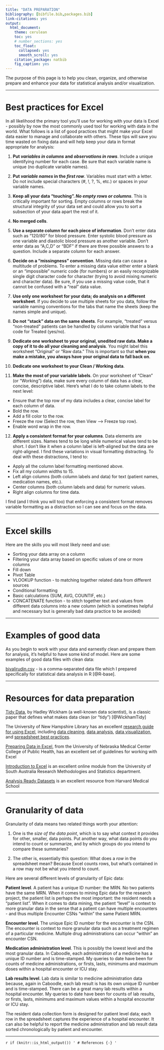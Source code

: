 ---
title: "DATA PREPARATION"
bibliography: [bibfile.bib,packages.bib]
link-citations: yes
output:
  html_document:
    theme: cerulean
    toc: yes
    # number_sections: yes
    toc_float:
      collapsed: yes
      smooth_scroll: yes
    citation_package: natbib
    fig_caption: yes
---

The purpose of this page is to help you clean, organize, and otherwise prepare and enhance your data for statistical analysis and/or visualization.

---

# Best practices for Excel

In all likelihood the primary tool you'll use for working with your data is Excel - possibly by now the most commonly used tool for working with data in the world. What follows is a list of good practices that might make your Excel data easier to manage and collaborate with others. These tips will save you time wasted on fixing data and will help keep your data in format appropriate for analysis:

1. **Put _variables in columns_ and _observations in rows_**. Include a unique identifying number for each case. Be sure that each variable name is unique (no duplicate variable names).

2. **Put _variable names_ in the _first row_**. Variables must start with a letter. Do not include special characters (#, !, ?, %, etc.) or spaces in your variable names.

3. **Keep all your data "touching". _No empty rows or columns_**. This is critically important for sorting. Empty columns or rows break the structural integrity of your data set and could allow you to sort a subsection of your data apart the rest of it.

4. **No merged cells**.

5. **Use a separate column for each piece of information**. Don’t enter data such as "120/80" for blood pressure. Enter systolic blood pressure as one variable and diastolic blood pressure as another variable. Don't enter data as "A,C,D" or "BDF" if there are three possible answers to a question. Include a separate column for each answer.

6. **Decide on a "missingness" convention**. Missing data can cause a multitude of problems. To enter a missing data value either enter a blank or an "impossible" numeric code (for numbers) or an easily recognizable single digit character code for character (trying to avoid mixing numeric and character data). Be sure, if you use a missing value code, that it cannot be confused with a "real" data value.

7. **Use only one worksheet for your data; do analysis on a different worksheet**. If you decide to use multiple sheets for you data, follow the variable naming conventions for the tabs that name the sheets (keep the names simple and unique).

8. **Do not "stack" data on the same sheets**. For example, "treated" versus "non-treated" patients can be handled by column variable that has a code for Treated (yes/no).

9. **Dedicate one worksheet to your original, unedited raw data. Make a copy of it to do all your cleaning and analysis**. You might label this worksheet "Original" or "Raw data." This is important so that **when you make a mistake, you always have your original data to fall back on**.

10. **Dedicate one worksheet to your Clean / Working data**. 

11. **Make the most of your variable labels**. On your worksheet of "Clean" (or "Working") data, make sure every column of data has a clear, concise, descriptive label. Here's what I do to take column labels to the next level:

- Ensure that the top row of my data includes a clear, concise label for each column of data.
- Bold the row.
- Add a fill color to the row.
- Freeze the row (Select the row, then View --> Freeze top row).
- Enable word wrap in the row.

12. **Apply a consistent format for your columns**. Data elements are different sizes. Names tend to be long while numerical values tend to be short. I don't like it when a column label is left-aligned but the data are right-aligned. I find these variations in visual formatting distracting. To deal with these distractions, I tend to:

- Apply all the column label formatting mentioned above.
- Fix all my column widths to 15.
- Left align columns (both column labels and data) for text (patient names, medication names, etc.).
- Center columns (both column labels and data) for numeric values.
- Right align columns for time data.

I find (and I think you will too) that enforcing a consistent format removes variable formatting as a distraction so I can see and focus on the data.

---

# Excel skills

Here are the skills you will most likely need and use:

- Sorting your data array on a column
- Filtering your data array based on specific values of one or more columns
- Fill down
- Pivot Table
- VLOOKUP function - to matching together related data from different sources
- Conditional formatting
- Basic calculations (SUM, AVG, COUNTIF, etc.)
- CONCATENATE function - to stitch together text and values from different data columns into a new column (which is sometimes helpful and necessary but is generally bad data practice to be avoided)

---

# Examples of good data

As you begin to work with your data and earnestly clean and prepare them for analysis, it's helpful to have some kind of model. Here are some examples of good data files with clean data:

[bivalirudin.csv](data/bivalirudin.csv) - is a comma-separated data file which I prepared specifically for statistical data analysis in R [@R-base].

---

# Resources for data preparation

[Tidy Data](https://vita.had.co.nz/papers/tidy-data.pdf), by Hadley Wickham (a well-known data scientist), is a classic paper that defines what makes data clean (or "tidy") [@WickhamTidy]

The University of New Hampshire Library has an excellent [research guide for using Excel](https://libraryguides.unh.edu/excel), including [data cleaning](https://libraryguides.unh.edu/excel/cleaning), [data analysis](https://libraryguides.unh.edu/excel/analysis), [data visualization](https://libraryguides.unh.edu/excel/visualization), and [spreadsheet best practices](https://libraryguides.unh.edu/excel/bestpractices).

[Preparing Data in Excel](https://libraryguides.unh.edu/excel/bestpractices), from the University of Nebraska Medical Center College of Public Health, has an excellent set of guidelines for working with Excel

[Introduction to Excel](https://lo.unisa.edu.au/mod/book/view.php?id=646440&chapterid=164660) is an excellent online module from the University of South Australia Research Methodologies and Statistics department.

[Analysis Ready Datasets](https://datamanagement.hms.harvard.edu/analyze/analysis-ready-datasets) is an excellent resource from Harvard Medical School

---

# Granularity of data

Granularity of data means two related things worth your attention:

1. One is the _size of the data point_, which is to say what context it provides for other, smaller, data points. Put another way, what data points do you intend to count or summarize, and by which groups do you intend to compare these summaries?

2. The other is, essentially this question: What does a _row_ in the spreadsheet mean? Because Excel counts rows, but what's contained in a row may not be what you intend to count.

Here are several different levels of granularity of Epic data:

**Patient level**. A patient has a unique ID number: the MRN. No two patients have the same MRN. When it comes to mining Epic data for the research project, the patient list is perhaps the most important: the resident needs a “patient list”. When it comes to data mining, the patient “level” is context to more granular data in the sense that a patient can have multiple encounters - and thus multiple Encounter CSNs “within” the same Patient MRN.

**Encounter level**. The unique Epic ID number for the encounter is the CSN. The encounter is context to more granular data such as a treatment regimen of a particular medicine. Multiple drug administrations can occur “within” an encounter CSN.

**Medication administration level**. This is possibly the lowest level and the most granular data. In Caboodle, each administration of a medicine has a unique ID number and is time-stamped. My queries to date have been for counts of medicine administrations, or firsts, lasts, minimums and maximum doses within a hospital encounter or ICU stay.

**Lab results level**. Lab data is similar to medicine administration data because, again in Caboodle, each lab result is has its own unique ID number and is time-stamped. There can be a great many lab results within a hospital encounter. My queries to date have been for counts of lab results, or firsts, lasts, minimums and maximum values within a hospital encounter or ICU stay.

The resident data collection form is designed for patient level data; each row in the spreadsheet captures the experience of a hospital encounter. It can also be helpful to report the medicine administration and lab result data sorted chronologically by patient and encounter.

---
`r if (knitr::is_html_output()) '
# References {-}
'`
<div id="refs"></div>